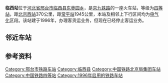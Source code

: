 {{Not|林西站|临溪站}}
{{Infobox China railway station
|车站名称 = 临西站
|图片 = 
|图片介紹 = 
|其他名称= 
|车站名称拼音 = LinXi
|英文名称 = Linxi Railway Station
|车站代码 = 24798<ref>{{cite book|title=中华人民共和国铁路车站代码（GB/T 10302-2010）|publisher=中国标准出版社|year=2010|isbn=155066140495|ignore-isbn-error=true|pages=22}}</ref>
|电报码 = UEP
|拼音码 = LXI
|车站功能 = 客货运站
|技术性质 = 分界站
|始建时间=
|开通运营= 1996年
|车站位置 = [[河北省|河北省]][[邢台市|邢台市]][[临西县|临西县]][[东枣园乡|东枣园乡]]
|归属 = [[北京铁路局|北京铁路局]][[衡水车务段|衡水车务段]]
|使用状态= 使用中
|线路 = [[京九铁路|京九铁路]]
|车站等级 = [[四等站_(中铁)|四等站]]
|月台数目 = 1
|侧式站台=1
|岛式站台=1
|站台面 = 3	
|股道数目 =5
|正线= 2
|到发线= 3
|其它线= 1
|坐标 = {{coord|36|55|39|N|115|42|29|E|display=inline,title|type:railwaystation_region:CN}}
|网站 = }}
{{BS-map|title=临西站路轨及月台配置示意图|navbar=Rdt_demo|map=
\\\CONTg\CONTg\\~~[[京九铁路|京九铁路]][[上行线|上]]、[[下行线|下行线]][[北京西站|北京西站]]方向
\\\STRg\STRf\\
\\ENDEa\STR\STR\\
\\STR\STR\STR\\
\\STR\STR\STR\\
\\ABZg2\STR+c3\STR\\
\\STR+c1\ABZg+4\STR\\
\\STR\ABZg2\ABZg3\\
\\STR\ABZg+1\ABZg+4\\
\\STR\STR\ABZg2\STRc3\
\STRc2\ABZg3!~STRc2\ABZg3\STR+c1\ABZ4+2f\STRc3
STRc2\ABZ1+3f\STRc4!~ABZg+1\STR+c4\STR\STR+c1\STR+4
LSTR3+1\STRc4!~LSTR\STR\STR\STR\STR\STR
\\STR\STR\STR\STR\STR
\\STR\STR\STR\STR\STR
\\STR\STR\STR\STR\STR
\LSTR\STR\STR\STR\STR\STR
\STR2\STR+c3\STR\STR\STR\STR
\STRc1\ABZg+4\STR\STR\STR\STR
\\STR\STR\STR\STR\STR
\\STR+BSr\STR\STR+BSl\STR+BSr\STR
\\STR+BSr\STR\STR+BSl\STR+BSr\STR
\\STR+BSr\STR\STR+BSl\STR+BSr\STR
\\STR+BSr\STR\STR+BSl\STR+BSr\STR
\\STR+BSr\STR\STR+BSl\STR+BSr\STR
\\STR\STR\STR\STR\STR
\\STR\STR\STR\STR\STR
\\STR\STR\STR\STR+c2\STR3
\\STR2\STR+c3\STR+c2\ABZ3+1g\STRc4
\\STRc1\ABZg+4\ABZg+1\STRc4\
\\\ABZg2\STR+c3\\
\\\STR+c1\ABZg+4\\
\\\STR+c2\ABZg3\\
\\\ABZg+1\STR+c4\\
\\\STRg\STRf\\
\\\CONTf\CONTf\\~~[[京九铁路|京九铁路]][[上行线|上]]、[[下行线|下行线]][[常平站|常平站]]方向
}}
'''临西站'''位于[[河北省|河北省]][[邢台市|邢台市]][[临西县|临西县]][[东枣园乡|东枣园乡]]，是[[京九铁路|京九铁路]]的一座火车站，等级为[[四等站_(中国)|四等站]]，距[[北京西站|北京西站]]370公里，距[[常平站|常平站]]1945公里，本站及相邻上下行区间均为[[电气化|电气化]]区段。该站建于1996年，办理客货运业务，但现在已经停止客运业务。

==邻近车站==
{{Start rail box|[[中国铁路|中国铁路]]}}
{{s-inop|[[清河城站|清河城站]]|{{站|北京西}}方向}}
{{s-line|[[京九铁路|京九铁路]]<br />← 16km 临西站 10km →}}
{{s-inop|[[临清站|临清站]]|{{站|常平}}方向}}
{{End box}}

==参考资料==
{{reflist}}

{{京九铁路}}

[[Category:邢台市铁路车站|Category:邢台市铁路车站]]
[[Category:临西县|Category:临西县]]
[[Category:中国铁路北京局集团车站|Category:中国铁路北京局集团车站]]
[[Category:中国铁路四等站|Category:中国铁路四等站]]
[[Category:1996年启用的铁路车站|Category:1996年启用的铁路车站]]